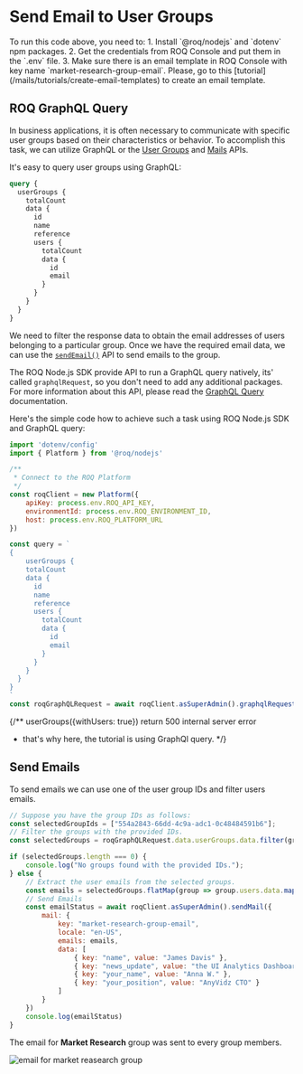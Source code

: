 
# Send Email to User Groups

<Callout type="info">
To run this code above, you need to:
1. Install `@roq/nodejs` and `dotenv` npm packages. 
2. Get the credentials from ROQ Console and put them in the `.env` file.
3. Make sure there is an email template in ROQ Console with key name `market-research-group-email`. Please, go to this [tutorial](/mails/tutorials/create-email-templates) to create an email template.
</Callout>

## ROQ GraphQL Query

In business applications, it is often necessary to communicate with specific user groups based on their characteristics or behavior. To accomplish this task, we can utilize GraphQL or the [User Groups](/user-groups/api) and [Mails](/mails/api) APIs.

It's easy to query user groups using GraphQL:

```graphql
query {
  userGroups {
  	totalCount
    data {
      id
  	  name
  	  reference
      users {
        totalCount
        data {
          id
          email
        }
      }
    }
  }
}
```

We need to filter the response data to obtain the email addresses of users belonging to a particular group. Once we have the required email data, we can use the [`sendEmail()`](/mails/api#sendmail) API to send emails to the group.

The ROQ Node.js SDK provide API to run a GraphQL query natively, its' called `graphqlRequest`, so you don't need to add any additional packages. For more information about this API, please read the [GraphQL Query](/development-guides/graphql-query) documentation.

Here's the simple code how to achieve such a task using ROQ Node.js SDK and GraphQL query:

```js
import 'dotenv/config'
import { Platform } from '@roq/nodejs'

/**
 * Connect to the ROQ Platform
 */
const roqClient = new Platform({
	apiKey: process.env.ROQ_API_KEY,
	environmentId: process.env.ROQ_ENVIRONMENT_ID,
	host: process.env.ROQ_PLATFORM_URL
})

const query = `
{
    userGroups {
  	totalCount
    data {
      id
  	  name
  	  reference
      users {
        totalCount
        data {
          id
		  email
        }
      }
    } 
  }
}
`
const roqGraphQLRequest = await roqClient.asSuperAdmin().graphqlRequest(query);
```

{/** userGroups({withUsers: true}) return 500 internal server error
 * that's why here, the tutorial is using GraphQl query.
*/}


## Send Emails

To send emails we can use one of the user group IDs and filter users emails.

```js
// Suppose you have the group IDs as follows:
const selectedGroupIds = ["554a2843-66dd-4c9a-adc1-0c48484591b6"];
// Filter the groups with the provided IDs.
const selectedGroups = roqGraphQLRequest.data.userGroups.data.filter(group => selectedGroupIds.includes(group.id));

if (selectedGroups.length === 0) {
	console.log("No groups found with the provided IDs.");
} else {
	// Extract the user emails from the selected groups.
	const emails = selectedGroups.flatMap(group => group.users.data.map(user => user.email));
	// Send Emails
	const emailStatus = await roqClient.asSuperAdmin().sendMail({
		mail: {
			key: "market-research-group-email",
			locale: "en-US",
			emails: emails,
			data: [
				{ key: "name", value: "James Davis" },
				{ key: "news_update", value: "the UI Analytics Dashboard is available!" },
				{ key: "your_name", value: "Anna W." },
				{ key: "your_position", value: "AnyVidz CTO" }
			]
		}
	})
	console.log(emailStatus)
}
```
The email for **Market Research** group was sent to every group members.

![email for market reasearch group](/email-group-template.png)